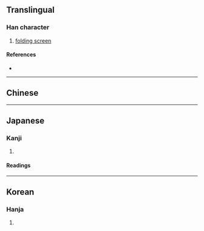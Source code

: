 {{also|摒|屏}}
{{character info/new}}
==Translingual==

===Han character===
{{Han char|rn=44|rad=尸|as=08|sn=11|four=|canj=SYJJ|ids=⿸尸幷}}

# [[folding screen]]

====References====
* {{Han ref|kx=0302.250|dkj=07734|dj=0600.060|hdz=20977.110|uh=5C5B|ud=23643}}

----

==Chinese==
{{zh-see|屏|v}}

----

==Japanese==

===Kanji===
{{ja-kanji|grade=|rs=尸08|shin=屏}}

# {{defn|lang=ja|sort=尸08}}

====Readings====
{{ja-readings
|on=へい, びょう
|kun=しりぞ-く, おお-う
}}

----

==Korean==

===Hanja===
{{ko-hanja|hangeul=병|rv=byeong|mr=pyŏng}}

# {{defn|lang=ko|sort=尸08}}